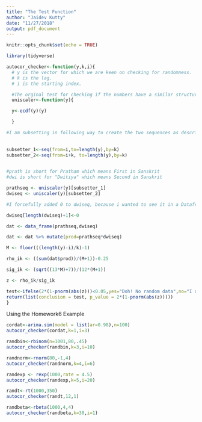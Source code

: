 ```yaml
---
title: "The Test Function"
author: "Jaidev Kutty"
date: "11/27/2018"
output: pdf_document
---
```


```r
knitr::opts_chunk$set(echo = TRUE)

library(tidyverse)
```








```r

autocor_checker<-function(y,k,i){
  # y is the vector for which we are keen on checking for randomness.
  # k is the lag.
  # i is the starting index.

  #The orginal test for checking if the numbers have a similar structure to a Uniform(0,1) distrubtion as that is a method to generate random number generators. And i need to convert
  uniscaler<-function(y){

  y<-ecdf(y)(y)

  }

#I am subsetting in following way to create the two sequences as described in the test.   
  
  
subsetter_1<-seq(from=i,to=length(y),by=k)  
subsetter_2<-seq(from=i+k, to=length(y),by=k)
 

#prath is short for Pratham which means First in Sanskrit
#dwi is short for "Dwitiya" which means Second in Sanskrit

prathseq <- uniscaler(y)[subsetter_1]
dwiseq <- uniscaler(y)[subsetter_2]

#I forcefully added 0 to dwiseq, because i wanted to see it in a Dataframe.

dwiseq[length(dwiseq)+1]<-0

dat <- data_frame(prathseq,dwiseq)

dat <- dat %>% mutate(prod=prathseq*dwiseq)

M <- floor(((length(y)-i)/k)-1)

rho_ik <- ((sum(dat$prod))/(M+1))-0.25

sig_ik <- (sqrt((13*M)+7))/(12*(M+1))

z <- rho_ik/sig_ik

test<-ifelse(2*(1-pnorm(abs(z)))<0.05,yes="Doh! No random data",no="I did not identify any dependency for this lag")
return(list(conclusion = test, p_value = 2*(1-pnorm(abs(z)))))
}


```




Using the Homework6 Example
```r
cordat<-arima.sim(model = list(ar=0.98),n=100)
autocor_checker(cordat,k=1,i=3)
```


```r
randbin<-rbinom(n=1001,80,.45)
autocor_checker(randbin,k=3,i=10)
```

```r
randnorm<-rnorm(80,-1,4)
autocor_checker(randnorm,k=4,i=6)
```

```r
randexp <- rexp(1000,rate = 4.5)
autocor_checker(randexp,k=5,i=20)
```

```r
randt<-rt(1000,350)
autocor_checker(randt,12,1)
```

```r
randbeta<-rbeta(1000,4,4)
autocor_checker(randbeta,k=30,i=1)
```

